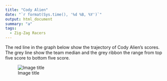```yaml
---
title: "Cody Alien"
date: "`r format(Sys.time(), '%d %B, %Y')`"
output: html_document
summary: "a"
tags:
  - Zig-Zag Racers
---
```


The red line in the graph below show the trajectory of Cody Alien's scores. The grey line show the team median and the grey ribbon the range from top five score to bottom five score.

![Image title](CodyAlien.jpg)

